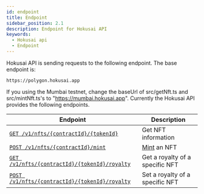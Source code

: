 ```yaml
---
id: endpoint
title: Endpoint
sidebar_position: 2.1
description: Endpoint for Hokusai API
keywords:
  - Hokusai api
  - Endpoint
---
```

Hokusai API is sending requests to the following endpoint. The base endpoint is:
```
https://polygon.hokusai.app
```
If you using the Mumbai testnet, change the baseUrl of src/getNft.ts and src/mintNft.ts's to "https://mumbai.hokusai.app".
Currently the Hokusai API provides the following endpoints.

|Endpoint|Description|
|--|--|
|[`GET /v1/nfts/{contractId}/{tokenId}`](nft/get)|Get NFT information|
|[`POST /v1/nfts/{contractId}/mint`](nft/mint)|[Mint](glosarry#Mint) an NFT|
|[`GET /v1/nfts/{contractId}/{tokenId}/royalty`](royalty/get)|Get a royalty of a specific NFT|
|[`POST /v1/nfts/{contractId}/{tokenId}/royalty`](royalty/set)|Set a royalty of a specific NFT|